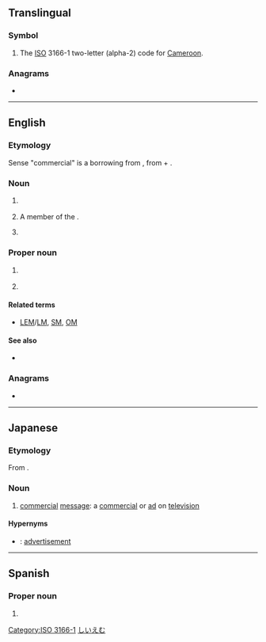 {{also|cm|Cm|cM|.cm|c.m.}}
==Translingual==

===Symbol===
{{mul-symbol}}

# The [[ISO]] 3166-1 two-letter (alpha-2) code for [[Cameroon]].

[[Category:ISO 3166-1]]

===Anagrams===

* {{l|mul|MC}}

----

==English==
{{wikipedia}}

===Etymology===
Sense "commercial" is a borrowing from {{bor|en|ja|CM||promotional video}}, from {{der|en|en|commercial}} + {{m|en|message}}.

===Noun===
{{en-noun|s}}

# {{lb|en|India}} {{initialism of|en|chief minister}}
# A member of the {{w|Order of Canada}}.
# {{lb|en|Japan}} {{initialism of|en|commercial message}}

===Proper noun===
{{en-proper noun|-}}

# {{lb|en|US|space science}} {{initialism of|en|{{w|Command Module}}}}
# {{initialism of|en|{{w|College of Medicine}}}}

====Related terms====
* {{sense|Command Module}} [[LEM]]/[[LM]], [[SM]], [[OM]]

====See also====
* {{sense|Command Module}} {{pedia|Command Module}}

===Anagrams===
* {{anagrams|en|a=cm|MC|Mc|Mc-|mc}}

----

==Japanese==

===Etymology===
From {{m|ja|コマーシャルメッセージ|lit=commercial message|tr=komāsharu messēji}}.

===Noun===
{{ja-noun|シーエム}}

# [[commercial]] [[message]]: a [[commercial]] or [[ad]] on [[television]]

====Hypernyms====
* {{ja-r|広告|こうこく}}: [[advertisement]]

[[Category:ja:Advertising|しいえむ]]

----

==Spanish==

===Proper noun===
{{head|es|proper noun|g=?}}

# {{abbreviation of|es|Campeche}}